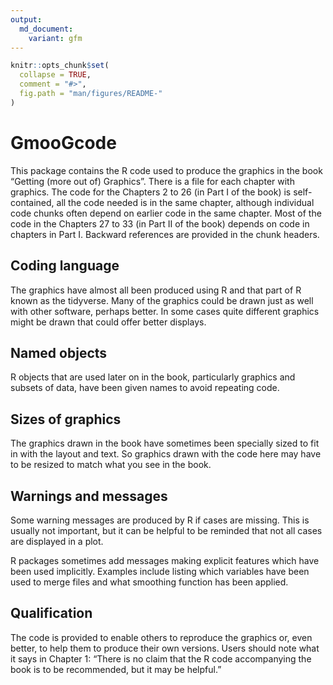 ```yaml
---
output:
  md_document:
    variant: gfm
---
```


<!-- README.md is generated from README.Rmd. Please edit that file -->

```r
knitr::opts_chunk$set(
  collapse = TRUE,
  comment = "#>",
  fig.path = "man/figures/README-"
)
```

# GmooGcode

This package contains the R code used to produce the graphics in the book "Getting (more out of) Graphics".  There is a file for each chapter with graphics.  The code for the Chapters 2 to 26 (in Part I of the book) is self-contained, all the code needed is in the same chapter, although individual code chunks often depend on earlier code in the same chapter.  Most of the code in the Chapters 27 to 33 (in Part II of the book) depends on code in chapters in Part I.  Backward references are provided in the chunk headers.

## Coding language
The graphics have almost all been produced using R and that part of R known as the tidyverse.  Many of the graphics could be drawn just as well with other software, perhaps better.  In some cases quite different graphics might be drawn that could offer better displays.

## Named objects
R objects that are used later on in the book, particularly graphics and subsets of data, have been given names to avoid repeating code.

## Sizes of graphics
The graphics drawn in the book have sometimes been specially sized to fit in with the layout and text.  So graphics drawn with the code here may have to be resized to match what you see in the book.

## Warnings and messages
Some warning messages are produced by R if cases are missing.  This is usually not important, but it can be helpful to be reminded that not all cases are displayed in a plot.

R packages sometimes add messages making explicit features which have been used implicitly.  Examples include listing which variables have been used to merge files and what smoothing function has been applied. 

## Qualification
The code is provided to enable others to reproduce the graphics or, even better, to help them to produce their own versions.  Users should note what it says in Chapter 1: "There is no claim that the R code accompanying the book is to be recommended, but it may be helpful."
